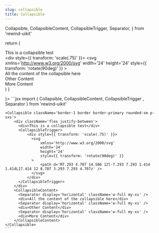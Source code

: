 ```yaml
---
slug: collapsible
title: Collapsible
---
```


  Collapsible,
  CollapsibleContent,
  CollapsibleTrigger,
  Separator,
} from 'rewind-uikit'

  return (
    <Collapsible className='border-1 border border-primary rounded-sm p-xxs'>
      <div className='flex justify-between'>
        <div>This is a collapsible test</div>
        <CollapsibleTrigger>
          <div style={{ transform: 'scale(.75)' }}>
            <svg
              xmlns='http://www.w3.org/2000/svg'
              width='24'
              height='24'
              style={{ transform: 'rotate(90deg)' }}
            >
              <path d='M7.293 4.707 14.586 12l-7.293 7.293 1.414 1.414L17.414 12 8.707 3.293 7.293 4.707z' />
            </svg>
          </div>
        </CollapsibleTrigger>
      </div>
      <CollapsibleContent>
        <Separator display='horizontal' className='w-full my-xs' />
        <div>All the content of the collapsible here</div>
      </CollapsibleContent>
      <CollapsibleContent>
        <Separator display='horizontal' className='w-full my-xs' />
        <div>Other Content</div>
      </CollapsibleContent>
      <CollapsibleContent>
        <Separator display='horizontal' className='w-full my-xs' />
        <div>More Content</div>
      </CollapsibleContent>
    </Collapsible>
  )
}

<div className="flex flex-col gap-8 justify-center items-center">
  <DocsTemplate preview={<CollapsiblePreview />}>
    ```jsx
    import { Collapsible, CollapsibleContent, CollapsibleTrigger , Separator } from 'rewind-uikit'

    <Collapsible className='border-1 border border-primary rounded-sm p-xxs'>
        <div className='flex justify-between'>
          <div>This is a collapsible test</div>
          <CollapsibleTrigger>
              <div style={{ transform: 'scale(.75)' }}>
                <svg
                    xmlns='http://www.w3.org/2000/svg'
                    width='24'
                    height='24'
                    style={{ transform: 'rotate(90deg)' }}
                >
                    <path d='M7.293 4.707 14.586 12l-7.293 7.293 1.414 1.414L17.414 12 8.707 3.293 7.293 4.707z' />
                </svg>
              </div>
          </CollapsibleTrigger>
        </div>
        <CollapsibleContent>
          <Separator display='horizontal' className='w-full my-xs' />
          <div>All the content of the collapsible here</div>
          <Separator display='horizontal' className='w-full my-xs' />
          <div>Other Content</div>
          <Separator display='horizontal' className='w-full my-xs' />
          <div>More Content</div>
        </CollapsibleContent>
    </Collapsible>
    ```

  </DocsTemplate>

</div>
